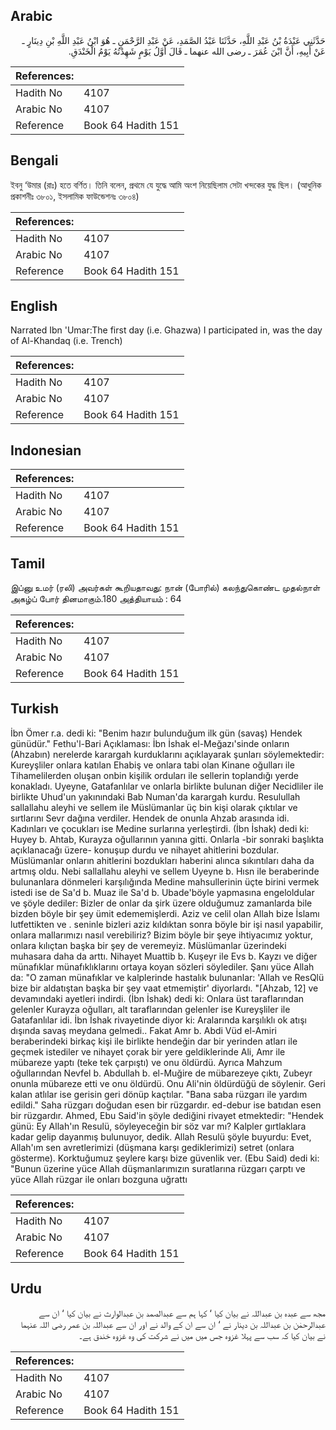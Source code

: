 ## Arabic


<div dir="rtl" lang="ar" style={{fontSize:'larger',backgroundColor:'#f8f9fa',padding:20}}>
حَدَّثَنِي عَبْدَةُ بْنُ عَبْدِ اللَّهِ، حَدَّثَنَا عَبْدُ الصَّمَدِ، عَنْ عَبْدِ الرَّحْمَنِ ـ هُوَ ابْنُ عَبْدِ اللَّهِ بْنِ دِينَارٍ ـ عَنْ أَبِيهِ، أَنَّ ابْنَ عُمَرَ ـ رضى الله عنهما ـ قَالَ أَوَّلُ يَوْمٍ شَهِدْتُهُ يَوْمُ الْخَنْدَقِ‏.‏
</div>
<div style={{backgroundColor:'#f8f9fa',padding:20, marginBottom: 10}}><table> <thead> <tr> <th>References:</th> <th></th> </tr> </thead> <tbody><tr><td>Hadith No</td><td>4107</td></tr><tr><td>Arabic No</td><td>4107</td></tr><tr><td>Reference</td><td>Book 64 Hadith 151</td></tr></tbody></table></div>

## Bengali


<div dir="ltr" lang="bn" style={{fontSize:'larger',backgroundColor:'#f8f9fa',padding:20}}>
ইবনু ‘উমার (রাঃ) হতে বর্ণিত। তিনি বলেন, প্রথমে যে যুদ্ধে আমি অংশ নিয়েছিলাম সেটা খন্দকের যুদ্ধ ছিল। (আধুনিক প্রকাশনীঃ ৩৮০১, ইসলামিক ফাউন্ডেশনঃ ৩৮০৪)
</div>
<div style={{backgroundColor:'#f8f9fa',padding:20, marginBottom: 10}}><table> <thead> <tr> <th>References:</th> <th></th> </tr> </thead> <tbody><tr><td>Hadith No</td><td>4107</td></tr><tr><td>Arabic No</td><td>4107</td></tr><tr><td>Reference</td><td>Book 64 Hadith 151</td></tr></tbody></table></div>

## English


<div dir="ltr" lang="en" style={{fontSize:'larger',backgroundColor:'#f8f9fa',padding:20}}>
Narrated Ibn 'Umar:The first day (i.e. Ghazwa) I participated in, was the day of Al-Khandaq (i.e. Trench)
</div>
<div style={{backgroundColor:'#f8f9fa',padding:20, marginBottom: 10}}><table> <thead> <tr> <th>References:</th> <th></th> </tr> </thead> <tbody><tr><td>Hadith No</td><td>4107</td></tr><tr><td>Arabic No</td><td>4107</td></tr><tr><td>Reference</td><td>Book 64 Hadith 151</td></tr></tbody></table></div>

## Indonesian


<div dir="ltr" lang="id" style={{fontSize:'larger',backgroundColor:'#f8f9fa',padding:20}}>

</div>
<div style={{backgroundColor:'#f8f9fa',padding:20, marginBottom: 10}}><table> <thead> <tr> <th>References:</th> <th></th> </tr> </thead> <tbody><tr><td>Hadith No</td><td>4107</td></tr><tr><td>Arabic No</td><td>4107</td></tr><tr><td>Reference</td><td>Book 64 Hadith 151</td></tr></tbody></table></div>

## Tamil


<div dir="ltr" lang="ta" style={{fontSize:'larger',backgroundColor:'#f8f9fa',padding:20}}>
இப்னு உமர் (ரலி) அவர்கள் கூறியதாவது: நான் (போரில்) கலந்துகொண்ட முதல்நாள் அகழ்ப் போர் தினமாகும்.180 அத்தியாயம் : 64
</div>
<div style={{backgroundColor:'#f8f9fa',padding:20, marginBottom: 10}}><table> <thead> <tr> <th>References:</th> <th></th> </tr> </thead> <tbody><tr><td>Hadith No</td><td>4107</td></tr><tr><td>Arabic No</td><td>4107</td></tr><tr><td>Reference</td><td>Book 64 Hadith 151</td></tr></tbody></table></div>

## Turkish


<div dir="ltr" lang="tr" style={{fontSize:'larger',backgroundColor:'#f8f9fa',padding:20}}>
İbn Ömer r.a. dedi ki: "Benim hazır bulunduğum ilk gün (savaş) Hendek günüdür." Fethu'l-Bari Açıklaması: İbn İshak el-Meğazı'sinde onların (Ahzabın) nerelerde karargah kurduklarını açıklayarak şunları söylemektedir: Kureyşliler onlara katılan Ehabiş ve onlara tabi olan Kinane oğulları ile Tihamelilerden oluşan onbin kişilik orduları ile sellerin toplandığı yerde konakladı. Uyeyne, Gatafanlılar ve onlarla birlikte bulunan diğer Necidliler ile birlikte Uhud'un yakınındaki Bab Numan'da karargah kurdu. Resulullah sallallahu aleyhi ve sellem ile Müslümanlar üç bin kişi olarak çıktılar ve sırtlarını Sevr dağına verdiler. Hendek de onunla Ahzab arasında idi. Kadınları ve çocukları ise Medine surlarına yerleştirdi. (İbn İshak) dedi ki: Huyey b. Ahtab, Kurayza oğullarının yanına gitti. Onlarla -bir sonraki başlıkta açıklanacağı üzere- konuşup durdu ve nihayet ahitlerini bozdular. Müslümanlar onların ahitlerini bozdukları haberini alınca sıkıntıları daha da artmış oldu. Nebi sallallahu aleyhi ve sellem Uyeyne b. Hısn ile beraberinde bulunanlara dönmeleri karşılığında Medine mahsullerinin üçte birini vermek istedi ise de Sa'd b. Muaz ile Sa'd b. Ubade'böyle yapmasına engeloldular ve şöyle dediler: Bizler de onlar da şirk üzere olduğumuz zamanlarda bile bizden böyle bir şey ümit edememişlerdi. Aziz ve celil olan Allah bize İslamı lutfettikten ve . seninle bizleri aziz kıldıktan sonra böyle bir işi nasıl yapabilir, onlara mallarımızı nasıl verebiliriz? Bizim böyle bir şeye ihtiyacımız yoktur, onlara kılıçtan başka bir şey de veremeyiz. Müslümanlar üzerindeki muhasara daha da arttı. Nihayet Muattib b. Kuşeyr ile Evs b. Kayzı ve diğer münafıklar münafıklıklarını ortaya koyan sözleri söylediler. Şanı yüce Allah da: "O zaman münafıklar ve kalplerinde hastalık bulunanlar: 'Allah ve ResQlü bize bir aldatıştan başka bir şey vaat etmemiştir' diyorlardı. "[Ahzab, 12] ve devamındaki ayetleri indirdi. (İbn İshak) dedi ki: Onlara üst taraflarından gelenler Kurayza oğulları, alt taraflarından gelenler ise Kureyşliler ile Gatafanlılar idi. İbn İshak rivayetinde diyor ki: Aralarında karşılıklı ok atışı dışında savaş meydana gelmedi.. Fakat Amr b. Abdi Vüd el-Amiri beraberindeki birkaç kişi ile birlikte hendeğin dar bir yerinden atları ile geçmek istediler ve nihayet çorak bir yere geldiklerinde Ali, Amr ile mübareze yaptı (teke tek çarpıştı) ve onu öldürdü. Ayrıca Mahzum oğullarından Nevfel b. Abdullah b. el-Muğire de mübarezeye çıktı, Zubeyr onunla mübareze etti ve onu öldürdü. Onu Ali'nin öldürdüğü de söylenir. Geri kalan atlılar ise gerisin geri dönüp kaçtılar. "Bana saba rüzgarı ile yardım edildi." Saha rüzgarı doğudan esen bir rüzgardır. ed-debur ise batıdan esen bir rüzgardır. Ahmed, Ebu Said'in şöyle dediğini rivayet etmektedir: "Hendek günü: Ey Allah'ın Resulü, söyleyeceğin bir söz var mı? Kalpler gırtlaklara kadar gelip dayanmış bulunuyor, dedik. Allah Resulü şöyle buyurdu: Evet, Allah'ım sen avretlerimizi (düşmana karşı gediklerimizi) setret (onlara gösterme). Korktuğumuz şeylere karşı bize güvenlik ver. (Ebu Said) dedi ki: "Bunun üzerine yüce Allah düşmanlarımızın suratlarına rüzgarı çarptı ve yüce Allah rüzgar ile onları bozguna uğrattı
</div>
<div style={{backgroundColor:'#f8f9fa',padding:20, marginBottom: 10}}><table> <thead> <tr> <th>References:</th> <th></th> </tr> </thead> <tbody><tr><td>Hadith No</td><td>4107</td></tr><tr><td>Arabic No</td><td>4107</td></tr><tr><td>Reference</td><td>Book 64 Hadith 151</td></tr></tbody></table></div>

## Urdu


<div dir="rtl" lang="ur" style={{fontSize:'larger',backgroundColor:'#f8f9fa',padding:20}}>
مجھ سے عبدہ بن عبداللہ نے بیان کیا ‘ کہا ہم سے عبدالصمد بن عبدالوارث نے بیان کیا ‘ ان سے عبدالرحمٰن بن عبداللہ بن دینار نے ‘ ان سے ان کے والد نے اور ان سے عبداللہ بن عمر رضی اللہ عنہما نے بیان کیا کہ سب سے پہلا غزوہ جس میں میں نے شرکت کی وہ غزوہ خندق ہے۔
</div>
<div style={{backgroundColor:'#f8f9fa',padding:20, marginBottom: 10}}><table> <thead> <tr> <th>References:</th> <th></th> </tr> </thead> <tbody><tr><td>Hadith No</td><td>4107</td></tr><tr><td>Arabic No</td><td>4107</td></tr><tr><td>Reference</td><td>Book 64 Hadith 151</td></tr></tbody></table></div>